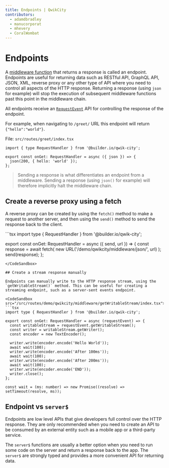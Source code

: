 ```yaml
---
title: Endpoints | QwikCity
contributors:
  - adamdbradley
  - manucorporat
  - mhevery
  - CoralWombat
---
```




# Endpoints


A [middleware function](/docs/middleware) that returns a response is called an endpoint. Endpoints are useful for returning data such as  RESTful API, GraphQL API, JSON, XML, reverse proxy or any other type of API where you need to control all aspects of the HTTP response. Returning a response (using `json` for example) will stop the execution of subsequent middleware functions past this point in the middleware chain. 

All endpoints receive an [`RequestEvent`](/docs/middleware/#requestevent) API for controlling the response of the endpoint. 


For example, when navigating to `/greet/` URL this endpoint will return `{"hello":"world"}`.

File: `src/routes/greet/index.tsx`
<CodeSandbox src="/src/routes/demo/qwikcity/middleware/json/index.tsx">
```tsx
import { type RequestHandler } from '@builder.io/qwik-city';

export const onGet: RequestHandler = async ({ json }) => {
  json(200, { hello: 'world' });
};
```
</CodeSandbox>

> Sending a response is what differentiates an endpoint from a middleware. Sending a response (using `json()` for example) will therefore implicitly halt the middleware chain.



## Create a reverse proxy using a fetch

A reverse proxy can be created by using the `fetch()` method to make a request to another server, and then using the `send()` method to send the response back to the client.

<CodeSandbox src="/src/routes/demo/qwikcity/middleware/proxy/index.tsx">
```tsx
import type { RequestHandler } from '@builder.io/qwik-city';

export const onGet: RequestHandler = async ({ send, url }) => {
  const response = await fetch(
    new URL('/demo/qwikcity/middleware/json/', url)
  );
  send(response);
};
```
</CodeSandbox>

## Create a stream response manually

Endpoints can manually write to the HTTP response stream, using the `getWritableStream()` method. This can be useful for creating a streaming endpoint, such as a server-sent events endpoint.

<CodeSandbox src="/src/routes/demo/qwikcity/middleware/getWritableStream/index.tsx">
```tsx
import type { RequestHandler } from '@builder.io/qwik-city';

export const onGet: RequestHandler = async (requestEvent) => {
  const writableStream = requestEvent.getWritableStream();
  const writer = writableStream.getWriter();
  const encoder = new TextEncoder();

  writer.write(encoder.encode('Hello World'));
  await wait(100);
  writer.write(encoder.encode('After 100ms'));
  await wait(100);
  writer.write(encoder.encode('After 200ms'));
  await wait(100);
  writer.write(encoder.encode('END'));
  writer.close();
};

const wait = (ms: number) => new Promise((resolve) => setTimeout(resolve, ms));
```
</CodeSandbox>

## Endpoint vs `server$`

Endpoints are low level APIs that give developers full control over the HTTP response. They are only recommended when you need to create an API to be consumed by an external entity such as a mobile app or a third-party service.

The `server$` functions are usually a better option when you need to run some code on the server and return a response back to the app. The `server$` are strongly typed and provides a more convenient API for returning data.

